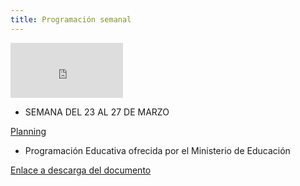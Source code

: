 ```yaml
---
title: Programación semanal   
---
```

<iframe src="https://giphy.com/embed/jtRWQDY6C4xmlGG56Y" width="180" height="88" frameBorder="0" class="giphy-embed" allowFullScreen></iframe>

* SEMANA DEL 23 AL 27 DE MARZO  

[Planning](https://mega.nz/#!IQkHHDLb!aoBW7kUtaClCuSVVcVYUogNM_V4uHZhKuEBOp6MUYdI)


* Programación Educativa ofrecida por el Ministerio de Educación

[Enlace a descarga del documento](https://mega.nz/#!AQsXUQwK!EOAtol5oJnk-uCl5PvV13_eq6jpkAjmrMAUDl-3IOfY)